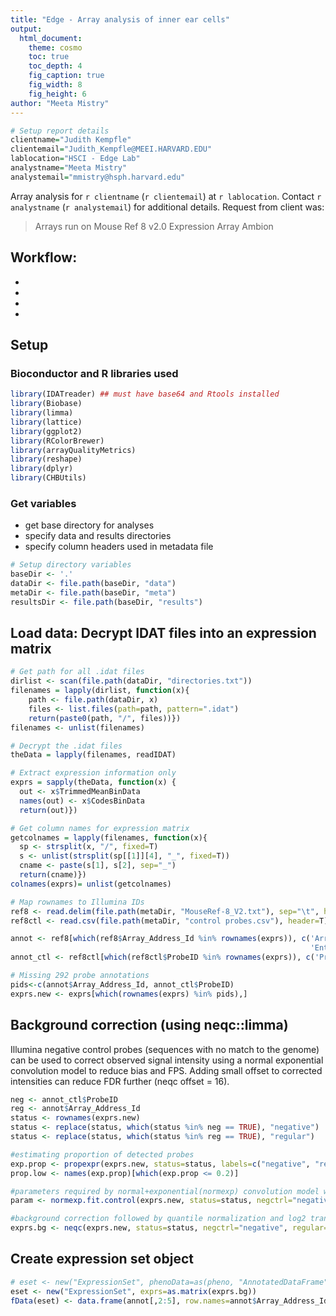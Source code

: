 ```yaml
---
title: "Edge - Array analysis of inner ear cells"
output:
  html_document:
    theme: cosmo
    toc: true
    toc_depth: 4
    fig_caption: true
    fig_width: 8
    fig_height: 6
author: "Meeta Mistry"
---
```


```r

# Setup report details
clientname="Judith Kempfle"
clientemail="Judith_Kempfle@MEEI.HARVARD.EDU"
lablocation="HSCI - Edge Lab"
analystname="Meeta Mistry"
analystemail="mmistry@hsph.harvard.edu"
```

Array analysis for `r clientname` (`r clientemail`) at `r lablocation`. Contact `r analystname` (`r analystemail`) for additional details. Request from client was:

> Arrays run on Mouse Ref 8 v2.0 Expression Array Ambion


## Workflow: 
* 
* 
* 
* 


## Setup

### Bioconductor and R libraries used

```r
library(IDATreader) ## must have base64 and Rtools installed
library(Biobase)
library(limma)
library(lattice)
library(ggplot2)
library(RColorBrewer)
library(arrayQualityMetrics)
library(reshape)
library(dplyr)
library(CHBUtils)
```

### Get variables
- get base directory for analyses
- specify data and results directories
- specify column headers used in metadata file


```r
# Setup directory variables
baseDir <- '.'
dataDir <- file.path(baseDir, "data")
metaDir <- file.path(baseDir, "meta")
resultsDir <- file.path(baseDir, "results")
```


## Load data: Decrypt IDAT files into an expression matrix
```r

# Get path for all .idat files
dirlist <- scan(file.path(dataDir, "directories.txt"))
filenames = lapply(dirlist, function(x){
    path <- file.path(dataDir, x)
    files <- list.files(path=path, pattern=".idat")
    return(paste0(path, "/", files))})
filenames <- unlist(filenames)

# Decrypt the .idat files
theData = lapply(filenames, readIDAT)

# Extract expression information only
exprs = sapply(theData, function(x) {
  out <- x$TrimmedMeanBinData
  names(out) <- x$CodesBinData
  return(out)})

# Get column names for expression matrix
getcolnames = lapply(filenames, function(x){
  sp <- strsplit(x, "/", fixed=T)
  s <- unlist(strsplit(sp[[1]][4], "_", fixed=T))
  cname <- paste(s[1], s[2], sep="_")
  return(cname)})
colnames(exprs)= unlist(getcolnames)

# Map rownames to Illumina IDs
ref8 <- read.delim(file.path(metaDir, "MouseRef-8_V2.txt"), sep="\t", header=T,)
ref8ctl <- read.csv(file.path(metaDir, "control probes.csv"), header=T)

annot <- ref8[which(ref8$Array_Address_Id %in% rownames(exprs)), c('Array_Address_Id', 'Probe_Id', 'ILMN_Gene',
                                                                   'Entrez_Gene_ID', 'Cytoband')]
annot_ctl <- ref8ctl[which(ref8ctl$ProbeID %in% rownames(exprs)), c('ProbeID', 'TargetID')]

# Missing 292 probe annotations
pids<-c(annot$Array_Address_Id, annot_ctl$ProbeID)
exprs.new <- exprs[which(rownames(exprs) %in% pids),]
```

## Background correction (using neqc::limma)
Illumina negative control probes (sequences with no match to the genome) can be used to correct observed signal intensity using a normal exponential convolution model to reduce bias and FPS. Adding small offset to corrected intensities can reduce FDR further (neqc offset = 16).

```r

neg <- annot_ctl$ProbeID
reg <- annot$Array_Address_Id
status <- rownames(exprs.new)
status <- replace(status, which(status %in% neg == TRUE), "negative")
status <- replace(status, which(status %in% reg == TRUE), "regular")

#estimating proportion of detected probes
exp.prop <- propexpr(exprs.new, status=status, labels=c("negative", "regular") )
prop.low <- names(exp.prop)[which(exp.prop <= 0.2)]

#parameters required by normal+exponential(normexp) convolution model with the help of negative control probes
param <- normexp.fit.control(exprs.new, status=status, negctrl="negative", regular="regular", robust=FALSE)

#background correction followed by quantile normalization and log2 transformation
exprs.bg <- neqc(exprs.new, status=status, negctrl="negative", regular="regular", offset=16)# returns matrix without control probes
```


## Create expression set object
```r

# eset <- new("ExpressionSet", phenoData=as(pheno, "AnnotatedDataFrame"), exprs=as.matrix(exprs.bg))
eset <- new("ExpressionSet", exprs=as.matrix(exprs.bg))
fData(eset) <- data.frame(annot[,2:5], row.names=annot$Array_Address_Id)

```





